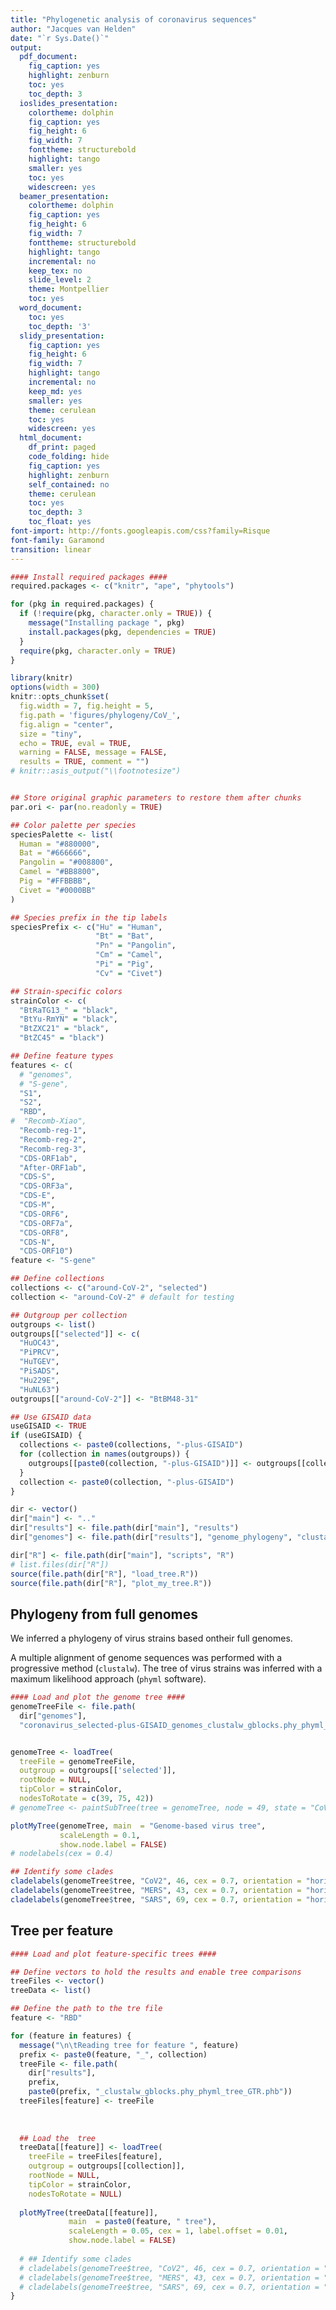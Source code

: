 ```yaml
---
title: "Phylogenetic analysis of coronavirus sequences"
author: "Jacques van Helden"
date: "`r Sys.Date()`"
output:
  pdf_document:
    fig_caption: yes
    highlight: zenburn
    toc: yes
    toc_depth: 3
  ioslides_presentation:
    colortheme: dolphin
    fig_caption: yes
    fig_height: 6
    fig_width: 7
    fonttheme: structurebold
    highlight: tango
    smaller: yes
    toc: yes
    widescreen: yes
  beamer_presentation:
    colortheme: dolphin
    fig_caption: yes
    fig_height: 6
    fig_width: 7
    fonttheme: structurebold
    highlight: tango
    incremental: no
    keep_tex: no
    slide_level: 2
    theme: Montpellier
    toc: yes
  word_document:
    toc: yes
    toc_depth: '3'
  slidy_presentation:
    fig_caption: yes
    fig_height: 6
    fig_width: 7
    highlight: tango
    incremental: no
    keep_md: yes
    smaller: yes
    theme: cerulean
    toc: yes
    widescreen: yes
  html_document:
    df_print: paged
    code_folding: hide
    fig_caption: yes
    highlight: zenburn
    self_contained: no
    theme: cerulean
    toc: yes
    toc_depth: 3
    toc_float: yes
font-import: http://fonts.googleapis.com/css?family=Risque
font-family: Garamond
transition: linear
---
```


```r
#### Install required packages ####
required.packages <- c("knitr", "ape", "phytools")

for (pkg in required.packages) {
  if (!require(pkg, character.only = TRUE)) {
    message("Installing package ", pkg)
    install.packages(pkg, dependencies = TRUE)
  }
  require(pkg, character.only = TRUE)
}


```



```r
library(knitr)
options(width = 300)
knitr::opts_chunk$set(
  fig.width = 7, fig.height = 5, 
  fig.path = 'figures/phylogeny/CoV_',
  fig.align = "center", 
  size = "tiny", 
  echo = TRUE, eval = TRUE, 
  warning = FALSE, message = FALSE, 
  results = TRUE, comment = "")
# knitr::asis_output("\\footnotesize")


## Store original graphic parameters to restore them after chunks
par.ori <- par(no.readonly = TRUE)


```


```r

## Color palette per species
speciesPalette <- list(
  Human = "#880000",
  Bat = "#666666",
  Pangolin = "#008800",
  Camel = "#BB8800",
  Pig = "#FFBBBB",
  Civet = "#0000BB"
)

## Species prefix in the tip labels
speciesPrefix <- c("Hu" = "Human",
                   "Bt" = "Bat",
                   "Pn" = "Pangolin",
                   "Cm" = "Camel",
                   "Pi" = "Pig",
                   "Cv" = "Civet")

## Strain-specific colors
strainColor <- c(
  "BtRaTG13_" = "black",
  "BtYu-RmYN" = "black",
  "BtZXC21" = "black", 
  "BtZC45" = "black")

## Define feature types
features <- c(
  # "genomes", 
  # "S-gene", 
  "S1",  
  "S2", 
  "RBD", 
#  "Recomb-Xiao",
  "Recomb-reg-1",
  "Recomb-reg-2",
  "Recomb-reg-3",
  "CDS-ORF1ab",
  "After-ORF1ab", 
  "CDS-S",
  "CDS-ORF3a",
  "CDS-E",
  "CDS-M",
  "CDS-ORF6",
  "CDS-ORF7a",
  "CDS-ORF8",
  "CDS-N",
  "CDS-ORF10")
feature <- "S-gene"

## Define collections
collections <- c("around-CoV-2", "selected")
collection <- "around-CoV-2" # default for testing

## Outgroup per collection
outgroups <- list()
outgroups[["selected"]] <- c(
  "HuOC43",
  "PiPRCV",
  "HuTGEV",
  "PiSADS",
  "Hu229E",
  "HuNL63")
outgroups[["around-CoV-2"]] <- "BtBM48-31"

## Use GISAID data
useGISAID <- TRUE
if (useGISAID) {
  collections <- paste0(collections, "-plus-GISAID")
  for (collection in names(outgroups)) {
    outgroups[[paste0(collection, "-plus-GISAID")]] <- outgroups[[collection]]
  }
  collection <- paste0(collection, "-plus-GISAID")
}

```



```r
dir <- vector()
dir["main"] <- ".."
dir["results"] <- file.path(dir["main"], "results")
dir["genomes"] <- file.path(dir["results"], "genome_phylogeny", "clustalw_alignments")

dir["R"] <- file.path(dir["main"], "scripts", "R")
# list.files(dir["R"])
source(file.path(dir["R"], "load_tree.R"))
source(file.path(dir["R"], "plot_my_tree.R"))

```




## Phylogeny from full genomes

We inferred a phylogeny of virus strains based ontheir full genomes. 

A multiple alignment of genome sequences was performed with a progressive method (`clustalw`). The tree of virus strains was inferred with a maximum likelihood approach (`phyml` software).




```r

#### Load and plot the genome tree ####
genomeTreeFile <- file.path(
  dir["genomes"],
  "coronavirus_selected-plus-GISAID_genomes_clustalw_gblocks.phy_phyml_tree.phb")


genomeTree <- loadTree(
  treeFile = genomeTreeFile, 
  outgroup = outgroups[['selected']], 
  rootNode = NULL, 
  tipColor = strainColor,
  nodesToRotate = c(39, 75, 42))
# genomeTree <- paintSubTree(tree = genomeTree, node = 49, state = "CoV2")

plotMyTree(genomeTree, main  = "Genome-based virus tree", 
           scaleLength = 0.1,
           show.node.label = FALSE)
# nodelabels(cex = 0.4)

## Identify some clades
cladelabels(genomeTree$tree, "CoV2", 46, cex = 0.7, orientation = "horizontal", offset = 5)
cladelabels(genomeTree$tree, "MERS", 43, cex = 0.7, orientation = "horizontal", offset = 5)
cladelabels(genomeTree$tree, "SARS", 69, cex = 0.7, orientation = "horizontal", offset = 5)

```

## Tree per feature

```r

#### Load and plot feature-specific trees ####

## Define vectors to hold the results and enable tree comparisons
treeFiles <- vector()
treeData <- list()

## Define the path to the tre file
feature <- "RBD"

for (feature in features) {
  message("\n\tReading tree for feature ", feature)
  prefix <- paste0(feature, "_", collection)
  treeFile <- file.path(
    dir["results"],
    prefix, 
    paste0(prefix, "_clustalw_gblocks.phy_phyml_tree_GTR.phb"))
  treeFiles[feature] <- treeFile
  
  
  
  ## Load the  tree
  treeData[[feature]] <- loadTree(
    treeFile = treeFiles[feature], 
    outgroup = outgroups[[collection]], 
    rootNode = NULL, 
    tipColor = strainColor,
    nodesToRotate = NULL)
  
  plotMyTree(treeData[[feature]], 
             main  = paste0(feature, " tree"), 
             scaleLength = 0.05, cex = 1, label.offset = 0.01,
             show.node.label = FALSE)
  
  # ## Identify some clades
  # cladelabels(genomeTree$tree, "CoV2", 46, cex = 0.7, orientation = "horizontal", offset = 5)
  # cladelabels(genomeTree$tree, "MERS", 43, cex = 0.7, orientation = "horizontal", offset = 5)
  # cladelabels(genomeTree$tree, "SARS", 69, cex = 0.7, orientation = "horizontal", offset = 5)
}

```


